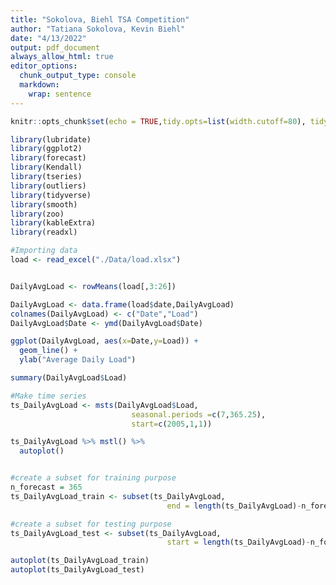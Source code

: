 ```yaml
---
title: "Sokolova, Biehl TSA Competition"
author: "Tatiana Sokolova, Kevin Biehl"
date: "4/13/2022"
output: pdf_document
always_allow_html: true
editor_options: 
  chunk_output_type: console
  markdown: 
    wrap: sentence
---
```


```r
knitr::opts_chunk$set(echo = TRUE,tidy.opts=list(width.cutoff=80), tidy=FALSE)
```

```r
library(lubridate)
library(ggplot2)
library(forecast)  
library(Kendall)
library(tseries)
library(outliers)
library(tidyverse)
library(smooth)
library(zoo)
library(kableExtra)
library(readxl)
```


```r
#Importing data
load <- read_excel("./Data/load.xlsx")


DailyAvgLoad <- rowMeans(load[,3:26])

DailyAvgLoad <- data.frame(load$date,DailyAvgLoad)
colnames(DailyAvgLoad) <- c("Date","Load")
DailyAvgLoad$Date <- ymd(DailyAvgLoad$Date)

ggplot(DailyAvgLoad, aes(x=Date,y=Load)) +
  geom_line() +
  ylab("Average Daily Load")

summary(DailyAvgLoad$Load)

```
```r
#Make time series
ts_DailyAvgLoad <- msts(DailyAvgLoad$Load, 
                           seasonal.periods =c(7,365.25),
                           start=c(2005,1,1))

ts_DailyAvgLoad %>% mstl() %>%
  autoplot()



```

```r
#create a subset for training purpose
n_forecast = 365
ts_DailyAvgLoad_train <- subset(ts_DailyAvgLoad,
                                   end = length(ts_DailyAvgLoad)-n_forecast)

#create a subset for testing purpose
ts_DailyAvgLoad_test <- subset(ts_DailyAvgLoad,
                                   start = length(ts_DailyAvgLoad)-n_forecast)

autoplot(ts_DailyAvgLoad_train)
autoplot(ts_DailyAvgLoad_test)
```
